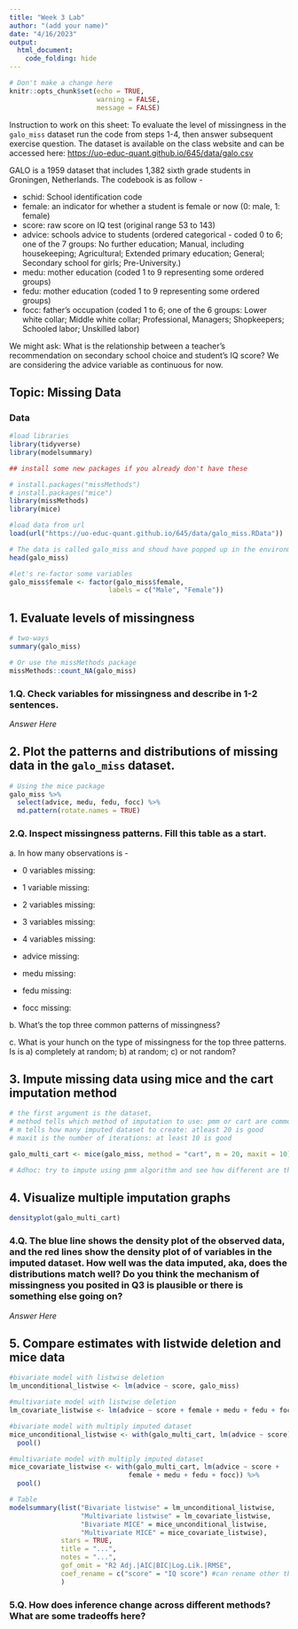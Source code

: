 ```yaml
---
title: "Week 3 Lab"
author: "(add your name)"
date: "4/16/2023"
output:
  html_document:
    code_folding: hide
---
```


```r
# Don't make a change here
knitr::opts_chunk$set(echo = TRUE,
                      warning = FALSE,
                      message = FALSE)
```

Instruction to work on this sheet: To evaluate the level of missingness in the `galo_miss` dataset run the code from steps 1-4, then answer subsequent exercise question. The dataset is available on the class website and can be accessed here: <https://uo-educ-quant.github.io/645/data/galo.csv>

GALO is a 1959 dataset that includes 1,382 sixth grade students in Groningen, Netherlands. The codebook is as follow -

-   schid: School identification code
-   female: an indicator for whether a student is female or now (0: male, 1: female)
-   score: raw score on IQ test (original range 53 to 143)
-   advice: schools advice to students (ordered categorical - coded 0 to 6; one of the 7 groups: No further education; Manual, including housekeeping; Agricultural; Extended primary education; General; Secondary school for girls; Pre-University.)
-   medu: mother education (coded 1 to 9 representing some ordered groups)
-   fedu: mother education (coded 1 to 9 representing some ordered groups)
-   focc: father's occupation (coded 1 to 6; one of the 6 groups: Lower white collar; Middle white collar; Professional, Managers; Shopkeepers; Schooled labor; Unskilled labor)

We might ask: What is the relationship between a teacher's recommendation on secondary school choice and student's IQ score? We are considering the advice variable as continuous for now.

## Topic: Missing Data

### Data

```r
#load libraries
library(tidyverse)
library(modelsummary)

## install some new packages if you already don't have these

# install.packages("missMethods")
# install.packages("mice")
library(missMethods)
library(mice)
```

```r
#load data from url
load(url("https://uo-educ-quant.github.io/645/data/galo_miss.RData"))

# The data is called galo_miss and shoud have popped up in the environment
head(galo_miss)

#let's re-factor some variables
galo_miss$female <- factor(galo_miss$female,
                         labels = c("Male", "Female"))
```

## 1. Evaluate levels of missingness

```r
# two-ways
summary(galo_miss)

# Or use the missMethods package
missMethods::count_NA(galo_miss)
```

### 1.Q. Check variables for missingness and describe in 1-2 sentences.

*Answer Here*

## 2. Plot the patterns and distributions of missing data in the `galo_miss` dataset.

```r
# Using the mice package
galo_miss %>% 
  select(advice, medu, fedu, focc) %>% 
  md.pattern(rotate.names = TRUE)
```

### 2.Q. Inspect missingness patterns. Fill this table as a start.

a\. In how many observations is -

-   0 variables missing:

-   1 variable missing:

-   2 variables missing:

-   3 variables missing:

-   4 variables missing:

-   advice missing:

-   medu missing:

-   fedu missing:

-   focc missing:

b\. What's the top three common patterns of missingness?

c\. What is your hunch on the type of missingness for the top three patterns. Is is a) completely at random; b) at random; c) or not random?

## 3. Impute missing data using mice and the cart imputation method

```r
# the first argument is the dataset,
# method tells which method of imputation to use: pmm or cart are common
# m tells how many imputed dataset to create: atleast 20 is good
# maxit is the number of iterations: at least 10 is good

galo_multi_cart <- mice(galo_miss, method = "cart", m = 20, maxit = 10)

# Adhoc: try to impute using pmm algorithm and see how different are the results, i.e., create a galo_multi_pmm
```

## 4. Visualize multiple imputation graphs

```r
densityplot(galo_multi_cart)
```

### 4.Q. The blue line shows the density plot of the observed data, and the red lines show the density plot of of variables in the imputed dataset. How well was the data imputed, aka, does the distributions match well? Do you think the mechanism of missingness you posited in Q3 is plausible or there is something else going on?

*Answer Here*

## 5. Compare estimates with listwide deletion and mice data

```r
#bivariate model with listwise deletion
lm_unconditional_listwise <- lm(advice ~ score, galo_miss)

#multivariate model with listwise deletion
lm_covariate_listwise <- lm(advice ~ score + female + medu + fedu + focc, galo_miss)

#bivariate model with multiply imputed dataset
mice_unconditional_listwise <- with(galo_multi_cart, lm(advice ~ score)) %>%
  pool()

#multivariate model with multiply imputed dataset
mice_covariate_listwise <- with(galo_multi_cart, lm(advice ~ score + 
                              female + medu + fedu + focc)) %>%
  pool()

# Table
modelsummary(list("Bivariate listwise" = lm_unconditional_listwise,
                  "Multivariate listwise" = lm_covariate_listwise,
                  "Bivariate MICE" = mice_unconditional_listwise,
                  "Multivariate MICE" = mice_covariate_listwise),
             stars = TRUE,
             title = "...",
             notes = "...",
             gof_omit = "R2 Adj.|AIC|BIC|Log.Lik.|RMSE",
             coef_rename = c("score" = "IQ score") #can rename other things here too
             )

```

### 5.Q. How does inference change across different methods? What are some tradeoffs here?
